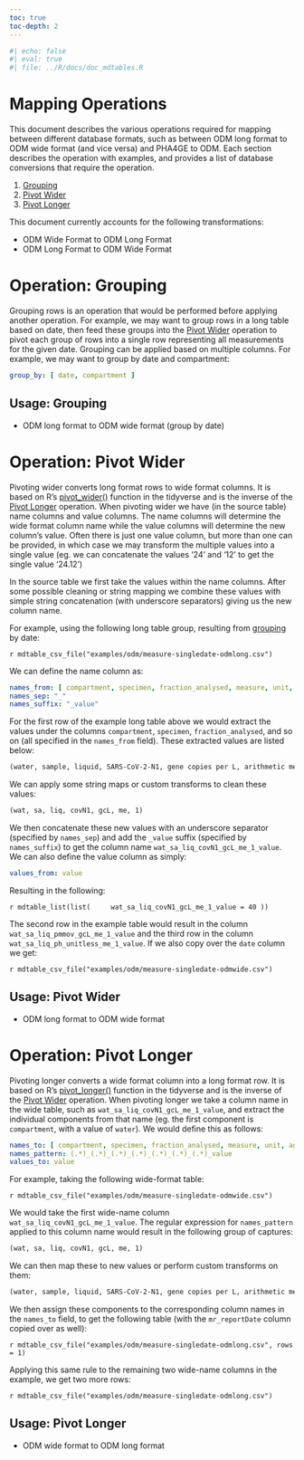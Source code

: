 ```yaml
---
toc: true
toc-depth: 2
---
```


```r
#| echo: false
#| eval: true 
#| file: ../R/docs/doc_mdtables.R
```

# Mapping Operations

This document describes the various operations required for mapping between different database formats, such as between ODM long format to ODM wide format (and vice versa) and PHA4GE to ODM. Each section describes the operation with examples, and provides a list of database conversions that require the operation.

1. [Grouping](#operation-grouping)
2. [Pivot Wider](#operation-pivot-wider)
3. [Pivot Longer](#operation-pivot-longer)

This document currently accounts for the following transformations:

- ODM Wide Format to ODM Long Format
- ODM Long Format to ODM Wide Format

# Operation: Grouping

Grouping rows is an operation that would be performed before applying another operation. For example, we may want to group rows in a long table based on date, then feed these groups into the [Pivot Wider](#operation-pivot-wider) operation to pivot each group of rows into a single row representing all measurements for the given date. Grouping can be applied based on multiple columns. For example, we may want to group by date and compartment:

```yaml
group_by: [ date, compartment ]
```

## Usage: Grouping

- ODM long format to ODM wide format (group by date)

# Operation: Pivot Wider

Pivoting wider converts long format rows to wide format columns. It is based on R's [pivot_wider()](https://tidyr.tidyverse.org/reference/pivot_wider.html) function in the tidyverse and is the inverse of the [Pivot Longer](#operation-pivot-longer) operation. When pivoting wider we have (in the source table) name columns and value columns. The name columns will determine the wide format column name while the value columns will determine the new column's value. Often there is just one value column, but more than one can be provided, in which case we may transform the multiple values into a single value (eg. we can concatenate the values '24' and '12' to get the single value '24.12')

In the source table we first take the values within the name columns. After some possible cleaning or string mapping we combine these values with simple string concatenation (with underscore separators) giving us the new column name.

For example, using the following long table group, resulting from [grouping](#operation-grouping) by date:

`r mdtable_csv_file("examples/odm/measure-singledate-odmlong.csv")`

We can define the name column as:

```yaml
names_from: [ compartment, specimen, fraction_analysed, measure, unit, aggregation, index ]
names_sep: "_"
names_suffix: "_value"
```

For the first row of the example long table above we would extract the values under the columns `compartment`, `specimen`, `fraction_analysed`, and so on (all specified in the `names_from` field). These extracted values are listed below:

```txt
(water, sample, liquid, SARS-CoV-2-N1, gene copies per L, arithmetic mean, 1)
```

We can apply some string maps or custom transforms to clean these values:

```txt
(wat, sa, liq, covN1, gcL, me, 1)
```

We then concatenate these new values with an underscore separator (specified by `names_sep`) and add the `_value` suffix (specified by `names_suffix`) to get the column name `wat_sa_liq_covN1_gcL_me_1_value`. We can also define the value column as simply:

```yaml
values_from: value
```

Resulting in the following:

`r mdtable_list(list(
    wat_sa_liq_covN1_gcL_me_1_value = 40
))`

The second row in the example table would result in the column `wat_sa_liq_pmmov_gcL_me_1_value` and the third row in the column `wat_sa_liq_ph_unitless_me_1_value`. If we also copy over the `date` column we get:

`r mdtable_csv_file("examples/odm/measure-singledate-odmwide.csv")`

## Usage: Pivot Wider

- ODM long format to ODM wide format

# Operation: Pivot Longer

Pivoting longer converts a wide format column into a long format row. It is based on R's [pivot_longer()](https://tidyr.tidyverse.org/reference/pivot_longer.html) function in the tidyverse and is the inverse of the [Pivot Wider](#operation-pivot-wider) operation. When pivoting longer we take a column name in the wide table, such as `wat_sa_liq_covN1_gcL_me_1_value`, and extract the individual components from that name (eg. the first component is `compartment`, with a value of `water`). We would define this as follows:

```yaml
names_to: [ compartment, specimen, fraction_analysed, measure, unit, aggregation, index ]
names_pattern: (.*)_(.*)_(.*)_(.*)_(.*)_(.*)_(.*)_value
values_to: value
```

For example, taking the following wide-format table:

`r mdtable_csv_file("examples/odm/measure-singledate-odmwide.csv")`

We would take the first wide-name column `wat_sa_liq_covN1_gcL_me_1_value`. The regular expression for `names_pattern` applied to this column name would result in the following group of captures:

```txt
(wat, sa, liq, covN1, gcL, me, 1)
```

We can then map these to new values or perform custom transforms on them:

```txt
(water, sample, liquid, SARS-CoV-2-N1, gene copies per L, arithmetic mean, 1)
```

We then assign these components to the corresponding column names in the `names_to` field, to get the following table (with the `mr_reportDate` column copied over as well):

`r mdtable_csv_file("examples/odm/measure-singledate-odmlong.csv", rows = 1)`

Applying this same rule to the remaining two wide-name columns in the example, we get two more rows:

`r mdtable_csv_file("examples/odm/measure-singledate-odmlong.csv")`

## Usage: Pivot Longer

- ODM wide format to ODM long format
